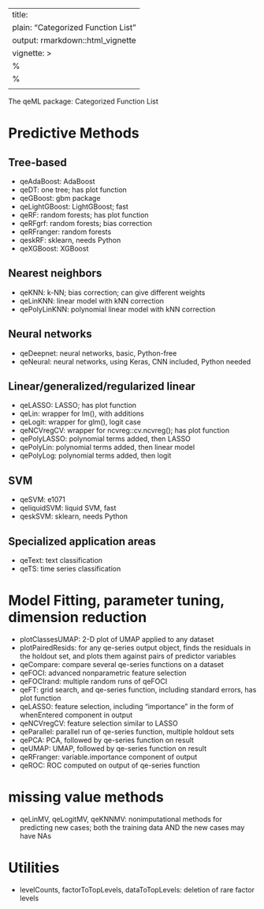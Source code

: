 
---
title: 
   plain: "Categorized Function List"
output: rmarkdown::html_vignette
vignette: >
  %\VignetteIndexEntry{Categorized Function List}
  %\VignetteEngine{knitr::rmarkdown}
  \usepackage[utf8]{inputenc}
---

The qeML package:  Categorized Function List

# Predictive Methods

## Tree-based

* qeAdaBoost: AdaBoost
* qeDT: one tree; has plot function
* qeGBoost: gbm package
* qeLightGBoost: LightGBoost; fast
* qeRF: random forests; has plot function
* qeRFgrf: random forests; bias correction
* qeRFranger: random forests
* qeskRF: sklearn, needs Python
* qeXGBoost: XGBoost

## Nearest neighbors

* qeKNN: k-NN; bias correction; can give different weights
* qeLinKNN: linear model with kNN correction
* qePolyLinKNN: polynomial linear model with kNN correction

## Neural networks

* qeDeepnet: neural networks, basic, Python-free
* qeNeural: neural networks, using Keras, CNN included, Python needed

## Linear/generalized/regularized linear

* qeLASSO: LASSO; has plot function
* qeLin: wrapper for lm(), with additions
* qeLogit: wrapper for glm(), logit case
* qeNCVregCV: wrapper for ncvreg::cv.ncvreg(); has plot function
* qePolyLASSO: polynomial terms added, then LASSO
* qePolyLin: polynomial terms added, then linear model
* qePolyLog: polynomial terms added, then logit

## SVM

* qeSVM: e1071
* qeliquidSVM: liquid SVM, fast
* qeskSVM: sklearn, needs Python

## Specialized application areas 

* qeText: text classification
* qeTS: time series classification

# Model Fitting, parameter tuning, dimension reduction

* plotClassesUMAP: 2-D plot of UMAP applied to any dataset
* plotPairedResids: for any qe-series output object, finds the
   residuals in the holdout set, and plots them against pairs
   of predictor variables
* qeCompare: compare several qe-series functions on a dataset
* qeFOCI:  advanced nonparametric feature selection
* qeFOCIrand: multiple random runs of qeFOCI
* qeFT: grid search, and qe-series function, including standard errors,
   has plot function
* qeLASSO: feature selection, including "importance" in the form
   of whenEntered component in output
* qeNCVregCV: feature selection similar to LASSO
* qeParallel: parallel run of qe-series function, multiple holdout sets
* qePCA: PCA, followed by qe-series function on result
* qeUMAP: UMAP, followed by qe-series function on result
* qeRFranger: variable.importance component of output
* qeROC: ROC computed on output of qe-series function

# missing value methods

* qeLinMV, qeLogitMV, qeKNNMV: nonimputational methods for predicting
   new cases; both the training data AND the new cases may have NAs

# Utilities

* levelCounts, factorToTopLevels, dataToTopLevels: deletion of rare
   factor levels

